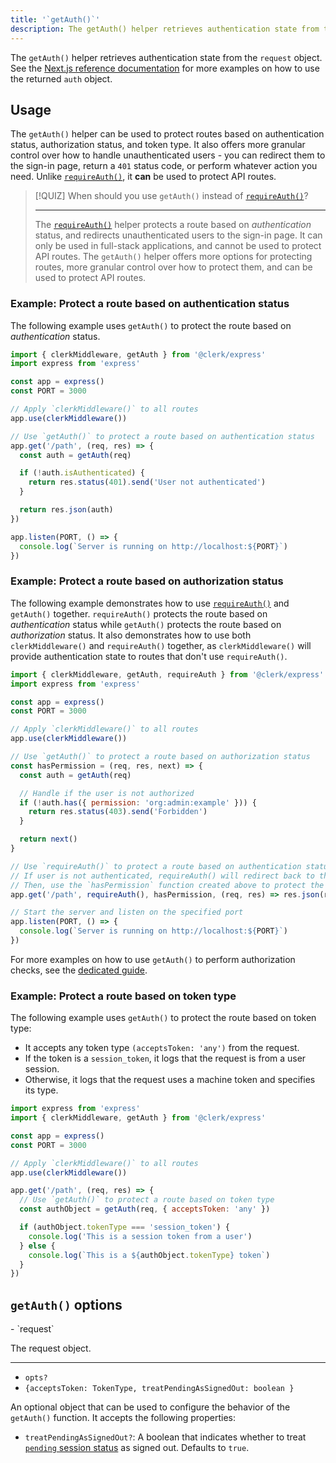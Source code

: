 ```yaml
---
title: '`getAuth()`'
description: The getAuth() helper retrieves authentication state from the request object.
---
```


The `getAuth()` helper retrieves authentication state from the `request` object. See the [Next.js reference documentation](/docs/references/nextjs/pages-router/get-auth) for more examples on how to use the returned `auth` object.

## Usage

The `getAuth()` helper can be used to protect routes based on authentication status, authorization status, and token type. It also offers more granular control over how to handle unauthenticated users - you can redirect them to the sign-in page, return a `401` status code, or perform whatever action you need. Unlike [`requireAuth()`](/docs/references/express/require-auth), it **can** be used to protect API routes.

> [!QUIZ]
> When should you use `getAuth()` instead of [`requireAuth()`](/docs/references/express/require-auth)?
>
> ---
>
> The [`requireAuth()`](/docs/references/express/require-auth) helper protects a route based on _authentication_ status, and redirects unauthenticated users to the sign-in page. It can only be used in full-stack applications, and cannot be used to protect API routes. The `getAuth()` helper offers more options for protecting routes, more granular control over how to protect them, and can be used to protect API routes.

### Example: Protect a route based on authentication status

The following example uses `getAuth()` to protect the route based on _authentication_ status.

```js
import { clerkMiddleware, getAuth } from '@clerk/express'
import express from 'express'

const app = express()
const PORT = 3000

// Apply `clerkMiddleware()` to all routes
app.use(clerkMiddleware())

// Use `getAuth()` to protect a route based on authentication status
app.get('/path', (req, res) => {
  const auth = getAuth(req)

  if (!auth.isAuthenticated) {
    return res.status(401).send('User not authenticated')
  }

  return res.json(auth)
})

app.listen(PORT, () => {
  console.log(`Server is running on http://localhost:${PORT}`)
})
```

### Example: Protect a route based on authorization status

The following example demonstrates how to use [`requireAuth()`](/docs/references/express/require-auth) and `getAuth()` together. `requireAuth()` protects the route based on _authentication_ status while `getAuth()` protects the route based on _authorization_ status. It also demonstrates how to use both `clerkMiddleware()` and `requireAuth()` together, as `clerkMiddleware()` will provide authentication state to routes that don't use `requireAuth()`.

```js
import { clerkMiddleware, getAuth, requireAuth } from '@clerk/express'
import express from 'express'

const app = express()
const PORT = 3000

// Apply `clerkMiddleware()` to all routes
app.use(clerkMiddleware())

// Use `getAuth()` to protect a route based on authorization status
const hasPermission = (req, res, next) => {
  const auth = getAuth(req)

  // Handle if the user is not authorized
  if (!auth.has({ permission: 'org:admin:example' })) {
    return res.status(403).send('Forbidden')
  }

  return next()
}

// Use `requireAuth()` to protect a route based on authentication status
// If user is not authenticated, requireAuth() will redirect back to the homepage
// Then, use the `hasPermission` function created above to protect the route based on authorization status
app.get('/path', requireAuth(), hasPermission, (req, res) => res.json(req.auth))

// Start the server and listen on the specified port
app.listen(PORT, () => {
  console.log(`Server is running on http://localhost:${PORT}`)
})
```

For more examples on how to use `getAuth()` to perform authorization checks, see the [dedicated guide](/docs/guides/secure/authorization-checks).

### Example: Protect a route based on token type

The following example uses `getAuth()` to protect the route based on token type:

- It accepts any token type `(acceptsToken: 'any')` from the request.
- If the token is a `session_token`, it logs that the request is from a user session.
- Otherwise, it logs that the request uses a machine token and specifies its type.

```js
import express from 'express'
import { clerkMiddleware, getAuth } from '@clerk/express'

const app = express()
const PORT = 3000

// Apply `clerkMiddleware()` to all routes
app.use(clerkMiddleware())

app.get('/path', (req, res) => {
  // Use `getAuth()` to protect a route based on token type
  const authObject = getAuth(req, { acceptsToken: 'any' })

  if (authObject.tokenType === 'session_token') {
    console.log('This is a session token from a user')
  } else {
    console.log(`This is a ${authObject.tokenType} token`)
  }
})
```

## `getAuth()` options

<Properties>
  - `request`

  The request object.

  ---

  - `opts?`
  - `{acceptsToken: TokenType, treatPendingAsSignedOut: boolean }`

  An optional object that can be used to configure the behavior of the `getAuth()` function. It accepts the following properties:

  <Include src="_partials/machine-auth/accepts-token-explanation" />

  - `treatPendingAsSignedOut?`: A boolean that indicates whether to treat [`pending` session status](/docs/references/javascript/types/session-status#properties) as signed out. Defaults to `true`.
</Properties>
